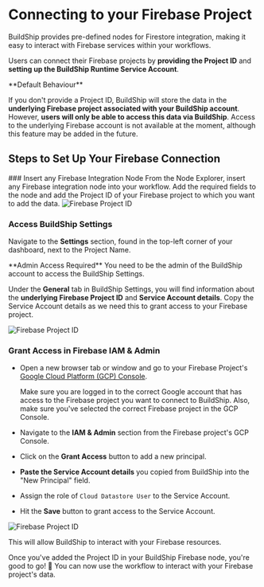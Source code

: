 # Connecting to your Firebase Project


BuildShip provides pre-defined nodes for Firestore integration, making it easy to interact with Firebase services within your workflows.

Users can connect their Firebase projects by **providing the Project ID** and **setting up the BuildShip Runtime Service Account**.

<Callout emoji="💡" type="info">
**Default Behaviour**

If you don't provide a Project ID, BuildShip will store the data in the
**underlying Firebase project associated with your BuildShip account**.
However, **users will only be able to access this data via BuildShip**.
Access to the underlying Firebase account is not available at the moment,
although this feature may be added in the future.
</Callout>

## Steps to Set Up Your Firebase Connection

<Steps>
### Insert any Firebase Integration Node
From the Node Explorer, insert any Firebase integration node into your workflow. Add the required fields to the node and add the Project ID of your Firebase project to which you want to add the data.

<Image src={firebaseProject1} alt="Firebase Project ID" width={1200} />

### Access BuildShip Settings

Navigate to the **Settings** section, found in the top-left corner of your dashboard, next to the Project Name.

<Callout emoji="⚠️" type="warning">
**Admin Access Required**
You need to be the admin of the BuildShip account to access the BuildShip Settings.
</Callout>

Under the **General** tab in BuildShip Settings, you will find information about the **underlying Firebase Project ID** and **Service Account details**. Copy the Service Account details as we need this to grant access to your Firebase project.

<Image src={firebaseProject2} alt="Firebase Project ID" width={1200} />

### Grant Access in Firebase IAM & Admin

- Open a new browser tab or window and go to your Firebase Project's [Google Cloud Platform (GCP) Console](https://console.cloud.google.com/).

  <Callout emoji="⚠️" type="warning">
    Make sure you are logged in to the correct Google account that has access to
    the Firebase project you want to connect to BuildShip. Also, make sure
    you've selected the correct Firebase project in the GCP Console.
  </Callout>

- Navigate to the **IAM & Admin** section from the Firebase project's GCP Console.

- Click on the **Grant Access** button to add a new principal.

- **Paste the Service Account details** you copied from BuildShip into the "New Principal" field.

- Assign the role of `Cloud Datastore User` to the Service Account.

- Hit the **Save** button to grant access to the Service Account.

<Image src={firebaseProject3} alt="Firebase Project ID" width={1200} />

This will allow BuildShip to interact with your Firebase resources.

Once you've added the Project ID in your BuildShip Firebase node, you're good to go! 🚀 You can now use the workflow to interact with your Firebase project's data.

</Steps>

